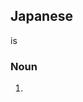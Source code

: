 ==Japanese==
{{ja-kanjitab|えび|えびす|k2=す|さめ|r=y|k3=ざめ|yomi=irr|sort=えびすざめ}}

{{ja-l|蝦夷}} is {{ateji|sort=えびすざめ}}

===Noun===
{{ja-noun|^えびすざめ|^エビスザメ}}

# {{alternative spelling of|恵比須鮫|lang=ja}}